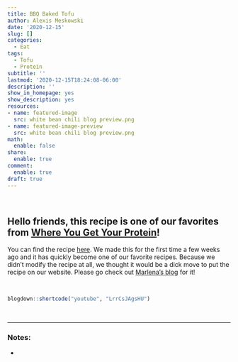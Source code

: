 ```yaml
---
title: BBQ Baked Tofu
author: Alexis Meskowski
date: '2020-12-15'
slug: []
categories:
  - Eat
tags:
  - Tofu
  - Protein
subtitle: ''
lastmod: '2020-12-15T18:24:08-06:00'
description: ''
show_in_homepage: yes
show_description: yes
resources:
- name: featured-image
  src: white bean chili blog preview.png
- name: featured-image-preview
  src: white bean chili blog preview.png
math:
  enable: false
share:
  enable: true
comment:
  enable: true
draft: true
---
```


<br>

## Hello friends, this recipe is one of our favorites from [Where You Get Your Protein](https://www.whereyougetyourprotein.com/){target="_blank"}!

You can find the recipe [here](https://www.whereyougetyourprotein.com/bbq-tofu-with-caramelized-onions/){target="_blank"}. We made this for the first time a few weeks ago and it has quickly become one of our favorite recipes. Because we didn't modify the recipe at all, we thought it would be a dick move to put the recipe on our website. Please go check out [Marlena's blog](https://www.whereyougetyourprotein.com/bbq-tofu-with-caramelized-onions/){target="_blank"} for it!

<br>

```r
blogdown::shortcode("youtube", "LrrCsJAgsHU")
```

<br>


---

### Notes:

- 

